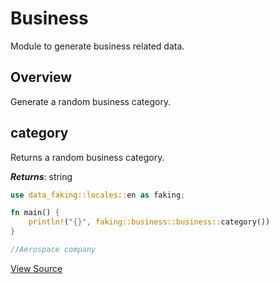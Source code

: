 # Business

Module to generate business related data.

## Overview

Generate a random business category.

## category

Returns a random business category.

***Returns***: string

```rust
use data_faking::locales::en as faking;

fn main() {
    println!("{}", faking::business::business::category())
}

//Aerospace company
```

[View Source](https://github.com/Data-Construct/faking/blob/main/src/locales/en/business/business.rs)